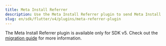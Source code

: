 ```yaml
---
title: Meta Install Referrer
description: Use the Meta Install Referrer plugin to send Meta Install Referrer information to Adjust.
slug: en/sdk/flutter/v4/plugins/meta-referrer-plugin
---
```


The Meta Install Referrer plugin is available only for SDK v5. Check out the [migration guide](/en/sdk/flutter/migration/v4-to-v5) for more information.
